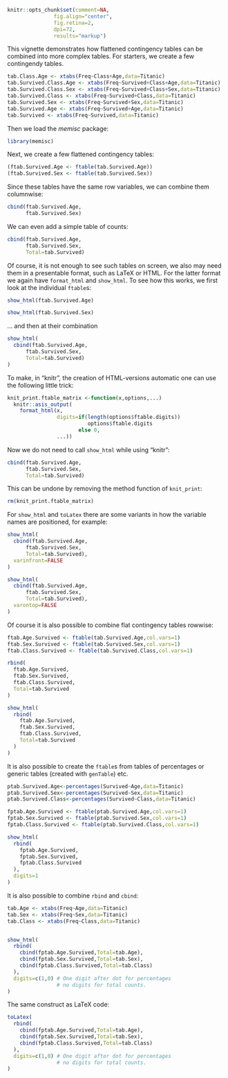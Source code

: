 % \VignetteIndexEntry{Combinding Flattened Contingency Tables (and Other Tables)}
% \VignetteEngine{knitr::rmarkdown}
% \VignetteEncoding{UTF-8}

```r
knitr::opts_chunk$set(comment=NA,
               fig.align="center",
               fig.retina=2,
               dpi=72,
               results="markup")
```

This vignette demonstrates how flattened contingency tables can be combined into more
complex tables. For starters, we create a few contingendy tables.

```r
tab.Class.Age <- xtabs(Freq~Class+Age,data=Titanic)
tab.Survived.Class.Age <- xtabs(Freq~Survived+Class+Age,data=Titanic)
tab.Survived.Class.Sex <- xtabs(Freq~Survived+Class+Sex,data=Titanic)
tab.Survived.Class <- xtabs(Freq~Survived+Class,data=Titanic)
tab.Survived.Sex <- xtabs(Freq~Survived+Sex,data=Titanic)
tab.Survived.Age <- xtabs(Freq~Survived+Age,data=Titanic)
tab.Survived <- xtabs(Freq~Survived,data=Titanic)
```
Then we load the *memisc* package:
```r
library(memisc)
```

Next, we create a few flattened contingency tables:
```r
(ftab.Survived.Age <- ftable(tab.Survived.Age))
(ftab.Survived.Sex <- ftable(tab.Survived.Sex))
```
Since these tables have the same row variables, we can combine them columnwise:
```r
cbind(ftab.Survived.Age,
      ftab.Survived.Sex)
```
We can even add a simple table of counts:
```r
cbind(ftab.Survived.Age,
      ftab.Survived.Sex,
      Total=tab.Survived)
```
Of course, it is not enough to see such tables on screen, we also may need them in a presentable
format, such as LaTeX or HTML. For the latter format we again have `format_html` and `show_html`.
To see how this works, we first look at the individual `ftable`s:
```r
show_html(ftab.Survived.Age)
```
```r
show_html(ftab.Survived.Sex)
```
... and then at their combination
```r
show_html(
  cbind(ftab.Survived.Age,
      ftab.Survived.Sex,
      Total=tab.Survived)
)
```
To make, in "knitr", the creation of HTML-versions automatic one can use the following little trick:
```r
knit_print.ftable_matrix <-function(x,options,...)
  knitr::asis_output(
    format_html(x,
                digits=if(length(options$ftable.digits))
                          options$ftable.digits
                       else 0,
                ...))
```
Now we do not need to call `show_html` while using "knitr":
```r
cbind(ftab.Survived.Age,
      ftab.Survived.Sex,
      Total=tab.Survived)
```
This can be undone by removing the method function of `knit_print`:
```r
rm(knit_print.ftable_matrix)
```
For `show_html` and `toLatex` there are some variants in how the 
variable names are positioned, for example:
```r
show_html(
  cbind(ftab.Survived.Age,
      ftab.Survived.Sex,
      Total=tab.Survived),
  varinfront=FALSE
)
```

```r
show_html(
  cbind(ftab.Survived.Age,
      ftab.Survived.Sex,
      Total=tab.Survived),
  varontop=FALSE
)
```
Of course it is also possible to combine flat contingency tables rowwise:
```r
ftab.Age.Survived <- ftable(tab.Survived.Age,col.vars=1)
ftab.Sex.Survived <- ftable(tab.Survived.Sex,col.vars=1)
ftab.Class.Survived <- ftable(tab.Survived.Class,col.vars=1)

rbind(
  ftab.Age.Survived,
  ftab.Sex.Survived,
  ftab.Class.Survived,
  Total=tab.Survived
)
```
```r
show_html(
  rbind(
    ftab.Age.Survived,
    ftab.Sex.Survived,
    ftab.Class.Survived,
    Total=tab.Survived
  )
)
```
It is also possible to create the `ftable`s from tables of percentages or generic tables (created
with `genTable`) etc.
```r
ptab.Survived.Age<-percentages(Survived~Age,data=Titanic)
ptab.Survived.Sex<-percentages(Survived~Sex,data=Titanic)
ptab.Survived.Class<-percentages(Survived~Class,data=Titanic)

fptab.Age.Survived <- ftable(ptab.Survived.Age,col.vars=1)
fptab.Sex.Survived <- ftable(ptab.Survived.Sex,col.vars=1)
fptab.Class.Survived <- ftable(ptab.Survived.Class,col.vars=1)

show_html(
  rbind(
    fptab.Age.Survived,
    fptab.Sex.Survived,
    fptab.Class.Survived
  ),
  digits=1
)
```

It is also possible to combine `rbind` and `cbind`:
```r
tab.Age <- xtabs(Freq~Age,data=Titanic)
tab.Sex <- xtabs(Freq~Sex,data=Titanic)
tab.Class <- xtabs(Freq~Class,data=Titanic)


show_html(
  rbind(
    cbind(fptab.Age.Survived,Total=tab.Age),
    cbind(fptab.Sex.Survived,Total=tab.Sex),
    cbind(fptab.Class.Survived,Total=tab.Class)
  ),
  digits=c(1,0) # One digit after dot for percentages 
                # no digits for total counts.
)
```
The same construct as LaTeX code:
```r
toLatex(
  rbind(
    cbind(fptab.Age.Survived,Total=tab.Age),
    cbind(fptab.Sex.Survived,Total=tab.Sex),
    cbind(fptab.Class.Survived,Total=tab.Class)
  ),
  digits=c(1,0) # One digit after dot for percentages 
                # no digits for total counts.
)
```


